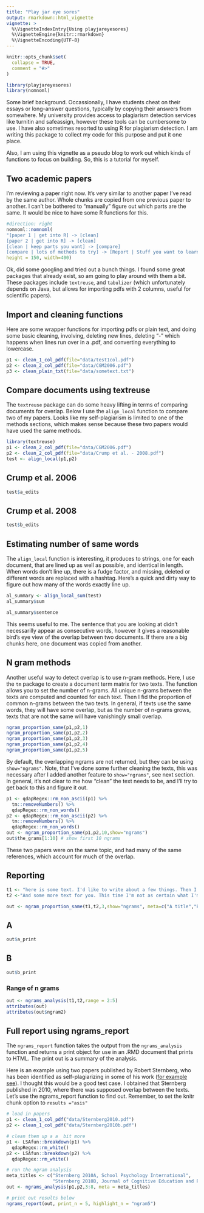 ```yaml
---
title: "Play jar eye sores"
output: rmarkdown::html_vignette
vignette: >
  %\VignetteIndexEntry{Using playjareyesores}
  %\VignetteEngine{knitr::rmarkdown}
  %\VignetteEncoding{UTF-8}
---
```


```r
knitr::opts_chunk$set(
  collapse = TRUE,
  comment = "#>"
)
```

```r
library(playjareyesores)
library(nomnoml)
```

Some brief background. Occassionally, I have students cheat on their essays or long-answer questions, typically by copying their answers from somewhere. My university provides access to plagiarism detection services like turnitin and safeassign, however these tools can be cumbersome to use. I have also sometimes resorted to using R for plagiarism detection. I am writing this package to collect my code for this purpose and put it one place.

Also, I am using this vignette as a pseudo blog to work out which kinds of functions to focus on building. So, this is a tutorial for myself.

## Two academic papers

I'm reviewing a paper right now. It's very similar to another paper I've read by the same author. Whole chunks are copied from one previous paper to another. I can't be bothered to "manually" figure out which parts are the same. It would be nice to have some R functions for this.

```r
#direction: right
nomnoml::nomnoml(
"[paper 1 | get into R] -> [clean]
[paper 2 | get into R] -> [clean]
[clean | keep parts you want] -> [compare]
[compare | lots of methods to try] -> [Report | Stuff you want to learn]",
height = 150, width=400)
```

Ok, did some googling and tried out a bunch things. I found some great packages that already exist, so am going to play around with them a bit. These packages include `textreuse`, and `tabulizer` (which unfortunately depends on Java, but allows for importing pdfs with 2 columns, useful for scientific papers).

## Import and cleaning functions

Here are some wrapper functions for importing pdfs or plain text, and doing some basic cleaning, involving, deleting new lines, deleting "- " which happens when lines run over in a .pdf, and converting everything to lowercase.

```r
p1 <- clean_1_col_pdf(file="data/test1col.pdf")
p2 <- clean_2_col_pdf(file="data/CGM2006.pdf")
p3 <- clean_plain_txt(file="data/sometext.txt")
```

## Compare documents using textreuse

The `textreuse` package can do some heavy lifting in terms of comparing documents for overlap. Below I use the `align_local` function to compare two of my papers. Looks like my self-plagiarism is limited to one of the methods sections, which makes sense because these two papers would have used the same methods.

```r
library(textreuse)
p1 <- clean_2_col_pdf(file="data/CGM2006.pdf")
p2 <- clean_2_col_pdf(file="data/Crump et al. - 2008.pdf")
test <- align_local(p1,p2)
```

<div class = "row">
<div class = "col-md-6">

## Crump et al. 2006

```r
test$a_edits
```
</div>
<div class = "col-md-6">

## Crump et al. 2008

```r
test$b_edits
```
</div>
</div>

## Estimating number of same words

The `align_local` function is interesting, it produces to strings, one for each document, that are lined up as well as possible, and identical in length. When words don't line up, there is a fudge factor, and missing, deleted or different words are replaced with a hashtag. Here's a quick and dirty way to figure out how many of the words exactly line up.

```r
al_summary <- align_local_sum(test)
al_summary$sum

```

```r
al_summary$sentence
```

This seems useful to me. The sentence that you are looking at didn't necessarilly appear as consecutive words, however it gives a reasonable bird's eye view of the overlap between two documents. If there are a big chunks here, one document was copied from another.

## N gram methods

Another useful way to detect overlap is to use n-gram methods. Here, I use the `tm` package to create a document term matrix for two texts. The function allows you to set the number of n-grams. All unique n-grams between the texts are computed and counted for each text. Then I fid the proportion of common n-grams between the two texts. In general, if texts use the same words, they will have some overlap, but as the number of n-grams grows, texts that are not the same will have vanishingly small overlap.

```r
ngram_proportion_same(p1,p2,1)
ngram_proportion_same(p1,p2,2)
ngram_proportion_same(p1,p2,3)
ngram_proportion_same(p1,p2,4)
ngram_proportion_same(p1,p2,5)
```

By default, the overlapping ngrams are not returned, but they can be using `show="ngrams"`. Note, that I've done some further cleaning the texts, this was necessary after I added another feature to `show="ngrams"`, see next section. In general, it's not clear to me how "clean" the text needs to be, and I'll try to get back to this and figure it out.

```r
p1 <- qdapRegex::rm_non_ascii(p1) %>%
  tm::removeNumbers() %>%
  qdapRegex::rm_non_words()
p2 <- qdapRegex::rm_non_ascii(p2) %>%
  tm::removeNumbers() %>%
  qdapRegex::rm_non_words()
out <- ngram_proportion_same(p1,p2,10,show="ngrams")
out$the_grams[1:10] # show first 10 ngrams
```

These two papers were on the same topic, and had many of the same references, which account for much of the overlap.

## Reporting

```r
t1 <- "here is some text. I'd like to write about a few things. Then I'm going to compare what I wrote here with what I'm going to write in a little bit. After that, I'm going to make a function to look at the documents side by side, and bold the ngrams that are the same between the texts."
t2 <-"And some more text for you. This time I'm not as certain what I'm going to say, but I'm going to compare what I write here with what I wrote before. I'll do that in a little. The purpose is to get some text that I can use to make a report that lines up the documents, showing which ngrams were the same."

out <- ngram_proportion_same(t1,t2,3,show="ngrams", meta=c("A title","B title"))
```


<div class = "row">
<div class = "col-md-6">

## A

```r
out$a_print
```
</div>
<div class = "col-md-6">

## B

```r
out$b_print
```
</div>
</div>


### Range of n grams

```r
out <- ngrams_analysis(t1,t2,range = 2:5)
attributes(out)
attributes(out$ngram2)
```

## Full report using ngrams_report

The `ngrams_report` function takes the output from the `ngrams_analysis` function and returns a print object for use in an .RMD document that prints to HTML. The print out is a summary of the analysis.

Here is an example using two papers published by Robert Sternberg, who has been identified as self-plagiarizing in some of his work ([for example see](http://steamtraen.blogspot.com/2018/04/some-instances-of-apparent-duplicate.html)). I thought this would be a good test case. I obtained that Sternberg published in 2010, where there was supposed overlap between the texts. Let's use the ngrams_report function to find out. Remember, to set the knitr chunk option to `results ="asis"`

```r
# load in papers
p1 <- clean_1_col_pdf("data/Sternberg2010.pdf")
p2 <- clean_1_col_pdf("data/Sternberg2010b.pdf")

# clean them up a a  bit more
p1 <- LSAfun::breakdown(p1) %>%
  qdapRegex::rm_white()
p2 <- LSAfun::breakdown(p2) %>%
  qdapRegex::rm_white()

# run the ngram analysis
meta_titles <- c("Sternberg 2010A, School Psychology International",
                 "Sternberg 2010B, Journal of Cognitive Education and Psychology")
out <- ngrams_analysis(p1,p2,3:8, meta = meta_titles)

# print out results below
ngrams_report(out, print_n = 5, highlight_n = "ngram5")

```







